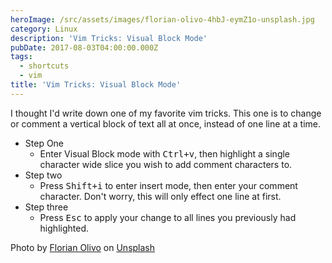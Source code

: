 ```yaml
---
heroImage: /src/assets/images/florian-olivo-4hbJ-eymZ1o-unsplash.jpg
category: Linux
description: 'Vim Tricks: Visual Block Mode'
pubDate: 2017-08-03T04:00:00.000Z
tags:
  - shortcuts
  - vim
title: 'Vim Tricks: Visual Block Mode'
---
```


I thought I'd write down one of my favorite vim tricks. This one is to change or comment a vertical block of text all at once, instead of one line at a time.

- Step One
  - Enter Visual Block mode with <kbd><kbd>Ctrl</kbd>+<kbd>v</kbd></kbd>, then highlight a single character wide slice you wish to add comment characters to.
- Step two
  - Press <kbd><kbd>Shift</kbd>+<kbd>i</kbd></kbd> to enter insert mode, then enter your comment character. Don't worry, this will only effect one line at first.
- Step three
  - Press <kbd>Esc</kbd> to apply your change to all lines you previously had highlighted.

Photo by [Florian Olivo](https://unsplash.com/@florianolv?utm_content=creditCopyText&utm_medium=referral&utm_source=unsplash) on [Unsplash](https://unsplash.com/photos/lines-of-html-codes-4hbJ-eymZ1o?utm_content=creditCopyText&utm_medium=referral&utm_source=unsplash)
